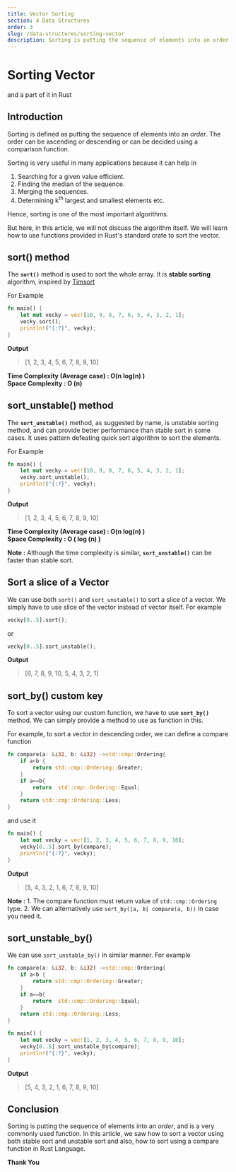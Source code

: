 ```yaml
---
title: Vector Sorting
section: 4 Data Structures
order: 3
slug: /data-structures/sorting-vector
description: Sorting is putting the sequence of elements into an order. In this article, we will see how to sort a vector using both stable sort and unstable sort and also, how to sort using a compare function in Rust Language.
---
```


# Sorting Vector
and a part of it in Rust

## Introduction

Sorting is defined as putting the sequence of elements into an *order*. The order can be ascending or descending or can be decided using a comparison function.

Sorting is very useful in many applications because it can help in

1. Searching for a given value efficient.
2. Finding the median of the sequence.
3. Merging the sequences.
4. Determining k<sup>th</sup> largest and smallest elements
etc.

Hence, sorting is one of the most important algorithms.

But here, in this article, we will not discuss the algorithm itself. We will learn how to use functions provided in Rust's standard crate to sort the vector.

## sort() method

The **`sort()`** method is used to sort the whole array. It is **stable sorting** algorithm, inspired by [Timsort](https://en.wikipedia.org/wiki/Timsort)

For Example

```rust
fn main() {
    let mut vecky = vec![10, 9, 8, 7, 6, 5, 4, 3, 2, 1];
    vecky.sort();
    println!("{:?}", vecky);
}
```

**Output**

>[1, 2, 3, 4, 5, 6, 7, 8, 9, 10]

**Time Complexity (Average case) : O(n log(n) )** <br />
**Space Complexity : O (n)**

## sort_unstable() method

The **`sort_unstable()`** method, as suggested by name, is unstable sorting method, and can provide better performance than stable sort in some cases. It uses pattern defeating quick sort algorithm to sort the elements.

For Example

```rust
fn main() {
    let mut vecky = vec![10, 9, 8, 7, 6, 5, 4, 3, 2, 1];
    vecky.sort_unstable();
    println!("{:?}", vecky);
}
```

**Output**

>[1, 2, 3, 4, 5, 6, 7, 8, 9, 10]

**Time Complexity (Average case) : O(n log(n) )** <br />
**Space Complexity : O ( log (n) )**

**Note :** Although the time complexity is similar, **`sort_unstable()`** can be faster than stable sort.

## Sort a slice of a Vector

We can use both `sort()` and `sort_unstable()` to sort a slice of a vector. We simply have to use slice of the vector instead of vector itself. For example

```rust
vecky[0..5].sort();
```
or

```rust
vecky[0..5].sort_unstable();
```

**Output**

>[6, 7, 8, 9, 10, 5, 4, 3, 2, 1]

## sort_by() custom key

To sort a vector using our custom function, we have to use **`sort_by()`** method. We can simply provide a method to use as function in this.

For example, to sort a vector in descending order, we can define a compare function

```rust
fn compare(a: &i32, b: &i32) ->std::cmp::Ordering{
    if a<b {
        return std::cmp::Ordering::Greater;
    }
    if a==b{
        return  std::cmp::Ordering::Equal;
    }
    return std::cmp::Ordering::Less;
}
```

and use it

```rust
fn main() {
    let mut vecky = vec![1, 2, 3, 4, 5, 6, 7, 8, 9, 10];
    vecky[0..5].sort_by(compare);
    println!("{:?}", vecky);
}
```

**Output**

> [5, 4, 3, 2, 1, 6, 7, 8, 9, 10]

**Note :** 1. The compare function must return value of `std::cmp::Ordering` type.
2. We can alternatively use `sort_by(|a, b| compare(a, b))` in case you need it.

## sort_unstable_by()

We can use `sort_unstable_by()` in similar manner. For example

```rust
fn compare(a: &i32, b: &i32) ->std::cmp::Ordering{
    if a<b {
        return std::cmp::Ordering::Greater;
    }
    if a==b{
        return  std::cmp::Ordering::Equal;
    }
    return std::cmp::Ordering::Less;
}

fn main() {
    let mut vecky = vec![1, 2, 3, 4, 5, 6, 7, 8, 9, 10];
    vecky[0..5].sort_unstable_by(compare);
    println!("{:?}", vecky);
}
```

**Output**

> [5, 4, 3, 2, 1, 6, 7, 8, 9, 10]

## Conclusion

Sorting is putting the sequence of elements into an *order*, and is a very commonly used function.
In this article, we saw how to sort a vector using both stable sort and unstable sort and also, how to sort using a compare function in Rust Language.

**Thank You**


<SEO title="Sorting a Vector - Rust Programming"
     description="Sorting is putting the sequence of elements into an order. In this article, we will see how to sort a vector using both stable sort and unstable sort and also, how to sort using a compare function in Rust Language." />
